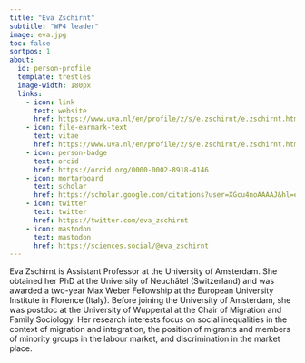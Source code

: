 ```yaml
---
title: "Eva Zschirnt"
subtitle: "WP4 leader"
image: eva.jpg
toc: false
sortpos: 1
about:
  id: person-profile
  template: trestles
  image-width: 180px
  links:
    - icon: link
      text: website
      href: https://www.uva.nl/en/profile/z/s/e.zschirnt/e.zschirnt.html
    - icon: file-earmark-text
      text: vitae
      href: https://www.uva.nl/en/profile/z/s/e.zschirnt/e.zschirnt.html
    - icon: person-badge
      text: orcid
      href: https://orcid.org/0000-0002-8918-4146
    - icon: mortarboard
      text: scholar
      href: https://scholar.google.com/citations?user=XGcu4noAAAAJ&hl=en&oi=ao
    - icon: twitter
      text: twitter
      href: https://twitter.com/eva_zschirnt
    - icon: mastodon
      text: mastodon
      href: https://sciences.social/@eva_zschirnt
---
```


:::{#person-profile}

Eva Zschirnt is Assistant Professor at the University of Amsterdam. She obtained her PhD at the University of Neuchâtel (Switzerland) and was awarded a two-year Max Weber Fellowship at the European University Institute in Florence (Italy). Before joining the University of Amsterdam, she was postdoc at the University of Wuppertal at the Chair of Migration and Family Sociology. Her research interests focus on social inequalities in the context of migration and integration, the position of migrants and members of minority groups in the labour market, and discrimination in the market place.

:::
